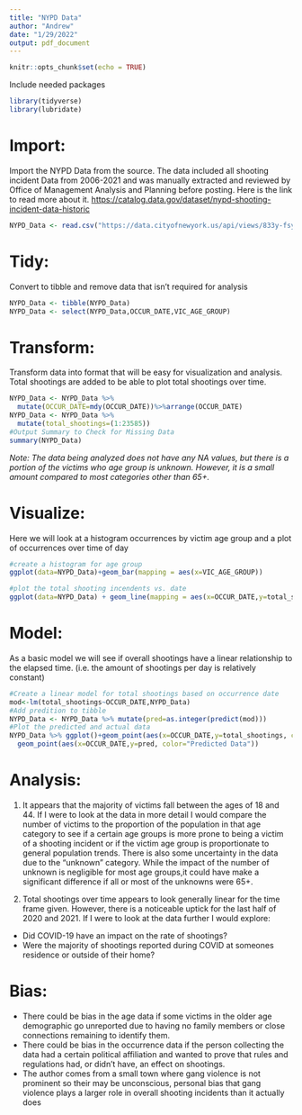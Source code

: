 ---
title: "NYPD Data"
author: "Andrew"
date: "1/29/2022"
output: pdf_document
---

```{r setup, include=FALSE}
knitr::opts_chunk$set(echo = TRUE)
```
Include needed packages
```{r libraries}
library(tidyverse)
library(lubridate)
```
# Import: 
Import the NYPD Data from the source. The data included all shooting incident Data from 2006-2021 and was manually extracted and reviewed by Office of Management Analysis and Planning  before posting. Here is the link to read more about it. <https://catalog.data.gov/dataset/nypd-shooting-incident-data-historic>
```{r import}
NYPD_Data <- read.csv("https://data.cityofnewyork.us/api/views/833y-fsy8/rows.csv?accessType=DOWNLOAD")
```
# Tidy:
Convert to tibble and remove data that isn't required for analysis
``` {r Tidy}
NYPD_Data <- tibble(NYPD_Data)
NYPD_Data <- select(NYPD_Data,OCCUR_DATE,VIC_AGE_GROUP)
```
# Transform: 
Transform data into format that will be easy for visualization and analysis. Total shootings are added to be able to plot total shootings over time.
``` {r Transform}
NYPD_Data <- NYPD_Data %>%
  mutate(OCCUR_DATE=mdy(OCCUR_DATE))%>%arrange(OCCUR_DATE)
NYPD_Data <- NYPD_Data %>%
  mutate(total_shootings=(1:23585))
#Output Summary to Check for Missing Data
summary(NYPD_Data)
```
*Note: The data being analyzed does not have any NA values, but there is a portion of the victims who age group is unknown. However, it is a small amount compared to most categories other than 65+.*

# Visualize: 
Here we will look at a histogram occurrences by victim age group and a plot of occurrences over time of day
```{r Visualize_race}
#create a histogram for age group
ggplot(data=NYPD_Data)+geom_bar(mapping = aes(x=VIC_AGE_GROUP))
```
```{r Visualize_date}
#plot the total shooting incendents vs. date
ggplot(data=NYPD_Data) + geom_line(mapping = aes(x=OCCUR_DATE,y=total_shootings))
```

# Model:
As a basic model we will see if overall shootings have a linear relationship to the elapsed time. (i.e. the amount of shootings per day is relatively constant)
```{r Model}
#Create a linear model for total shootings based on occurrence date
mod<-lm(total_shootings~OCCUR_DATE,NYPD_Data)
#Add predition to tibble
NYPD_Data <- NYPD_Data %>% mutate(pred=as.integer(predict(mod)))
#Plot the predicted and actual data
NYPD_Data %>% ggplot()+geom_point(aes(x=OCCUR_DATE,y=total_shootings, color="Actual Data"))+
  geom_point(aes(x=OCCUR_DATE,y=pred, color="Predicted Data"))
```

# Analysis:
1. It appears that the majority of victims fall between the ages of 18 and 44. If I were to look at the data in more detail I would compare the number of victims to the proportion of the population in that age category to see if a certain age groups is more prone to being a victim of a shooting incident or if the victim age group is proportionate to general population trends. There is also some uncertainty in the data due to the "unknown" category. While the impact of the number of unknown is negligible for most age groups,it could have make a significant difference if all or most of the unknowns were 65+.

2. Total shootings over time appears to look generally linear for the time frame given. However, there is a noticeable uptick for the last half of 2020 and 2021. If I were to look at the data further I would explore:
- Did COVID-19 have an impact on the rate of shootings?
- Were the majority of shootings reported during COVID at someones residence or outside of their home?

# Bias:
- There could be bias in the age data if some victims in the older age demographic go unreported due to having no family members or close connections remaining to identify them. 
- There could be bias in the occurrence data if the person collecting the data had a certain political affiliation and wanted to prove that rules and regulations had, or didn't have, an effect on shootings.
- The author comes from a small town where gang violence is not prominent so their may be unconscious, personal bias that gang violence plays a larger role in overall shooting incidents than it actually does 
